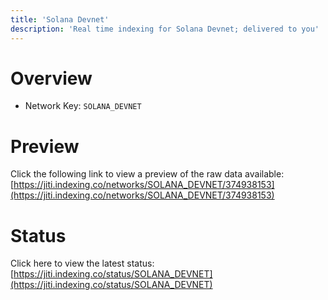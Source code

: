```yaml
---
title: 'Solana Devnet'
description: 'Real time indexing for Solana Devnet; delivered to you'
---
```


# Overview
- Network Key: `SOLANA_DEVNET`

# Preview
Click the following link to view a preview of the raw data available: [https://jiti.indexing.co/networks/SOLANA_DEVNET/374938153](https://jiti.indexing.co/networks/SOLANA_DEVNET/374938153)

# Status
Click here to view the latest status: [https://jiti.indexing.co/status/SOLANA_DEVNET](https://jiti.indexing.co/status/SOLANA_DEVNET)
